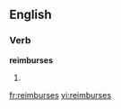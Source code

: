 
==English==

===Verb===
'''reimburses'''

# {{third-person singular of|[[reimburse]]}}

[[fr:reimburses]]
[[vi:reimburses]]